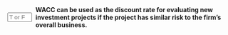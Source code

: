 ::: {.question-block}

<form onsubmit="event.preventDefault(); checkAnswerBox('module4_tf_q39','T')" style="display: flex; align-items: center; gap: 8px;">
<input type="text" id="module4_tf_q39" name="module4_tf_q39" maxlength="1" placeholder="T or F" style="width: 55px;" data-correct-answer="T" /> 
<label for="module4_tf_q39"><strong>WACC can be used as the discount rate for evaluating new investment projects if the project has similar risk to the firm’s overall business.</strong></label>
</form>

<div id="feedback-module4_tf_q39" class="feedback" data-status="" style="display:none;">
The sentence is TRUE. WACC is applicable when project risk aligns with firm risk.
</div>

:::